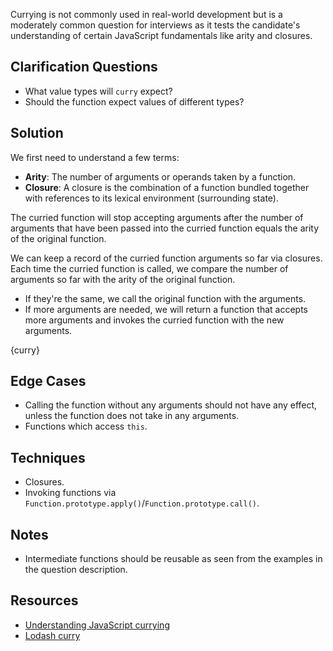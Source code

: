 

Currying is not commonly used in real-world development but is a moderately common question for interviews as it tests the candidate's understanding of certain JavaScript fundamentals like arity and closures.

## Clarification Questions

- What value types will `curry` expect?
- Should the function expect values of different types?

## Solution

We first need to understand a few terms:

- **Arity**: The number of arguments or operands taken by a function.
- **Closure**: A closure is the combination of a function bundled together with references to its lexical environment (surrounding state).

The curried function will stop accepting arguments after the number of arguments that have been passed into the curried function equals the arity of the original function.

We can keep a record of the curried function arguments so far via closures. Each time the curried function is called, we compare the number of arguments so far with the arity of the original function.

- If they're the same, we call the original function with the arguments.
- If more arguments are needed, we will return a function that accepts more arguments and invokes the curried function with the new arguments.

<MDXCodeBlock>{curry}</MDXCodeBlock>

## Edge Cases

- Calling the function without any arguments should not have any effect, unless the function does not take in any arguments.
- Functions which access `this`.

## Techniques

- Closures.
- Invoking functions via `Function.prototype.apply()`/`Function.prototype.call()`.

## Notes

- Intermediate functions should be reusable as seen from the examples in the question description.

## Resources

- [Understanding JavaScript currying](https://blog.logrocket.com/understanding-javascript-currying)
- [Lodash curry](https://lodash.com/docs/4.17.15#curry)
